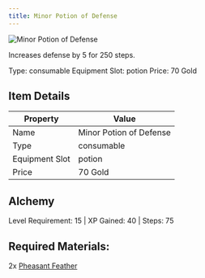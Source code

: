 ```yaml
---
title: Minor Potion of Defense
---
```


<div className="flex items-start gap-6 mb-8">
  <div className="flex-shrink-0">
    <img src="/assets/resources/alchemy/minor_defense_potion.png" alt="Minor Potion of Defense" className="w-24 h-24 border rounded-lg" />
  </div>
  <div className="flex-1">
    <div className="space-y-2">
      <p className="text-lg text-muted-foreground">Increases defense by 5 for 250 steps.</p>
      <div className="flex flex-wrap gap-4 text-sm">
        <span className="px-2 py-1 bg-green-100 dark:bg-green-900 rounded-md">
          Type: consumable
        </span>
        <span className="px-2 py-1 bg-purple-100 dark:bg-purple-900 rounded-md">
          Equipment Slot: potion
        </span>
        <span className="px-2 py-1 bg-yellow-100 dark:bg-yellow-900 rounded-md">
          Price: 70 Gold
        </span>
      </div>
    </div>
  </div>
</div>

## Item Details
| Property | Value |
|----------|-------|
| Name | Minor Potion of Defense |
| Type | consumable |
| Equipment Slot | potion |
| Price | 70 Gold |

## Alchemy
Level Requirement: 15 | XP Gained: 40 | Steps: 75

## Required Materials:
2x [Pheasant Feather](/docs/resources/individual/bird_2_feather)

